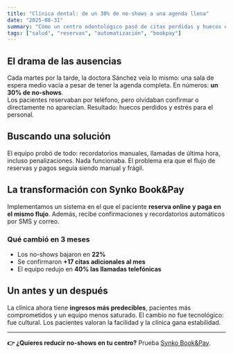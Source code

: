 ```yaml
---
title: "Clínica dental: de un 30% de no-shows a una agenda llena"
date: "2025-08-31"
summary: "Cómo un centro odontológico pasó de citas perdidas y huecos en la agenda a ingresos más estables con Synko Book&Pay."
tags: ["salud", "reservas", "automatización", "bookpay"]
---
```


## El drama de las ausencias

Cada martes por la tarde, la doctora Sánchez veía lo mismo: una sala de espera medio vacía a pesar de tener la agenda completa. En números: **un 30% de no-shows**.  
Los pacientes reservaban por teléfono, pero olvidaban confirmar o directamente no aparecían. Resultado: huecos perdidos y estrés para el personal.

## Buscando una solución

El equipo probó de todo: recordatorios manuales, llamadas de última hora, incluso penalizaciones. Nada funcionaba. El problema era que el flujo de reservas y pagos seguía siendo manual y frágil.

## La transformación con Synko Book&Pay

Implementamos un sistema en el que el paciente **reserva online y paga en el mismo flujo**. Además, recibe confirmaciones y recordatorios automáticos por SMS y correo.

### Qué cambió en 3 meses

- Los no-shows bajaron en **22%**
- Se confirmaron **+17 citas adicionales al mes**
- El equipo redujo en **40% las llamadas telefónicas**

## Un antes y un después

La clínica ahora tiene **ingresos más predecibles**, pacientes más comprometidos y un equipo menos saturado. El cambio no fue tecnológico: fue cultural. Los pacientes valoran la facilidad y la clínica gana estabilidad.

---

**👉 ¿Quieres reducir no-shows en tu centro?** Prueba [Synko Book&Pay](/productos/bookpay).
